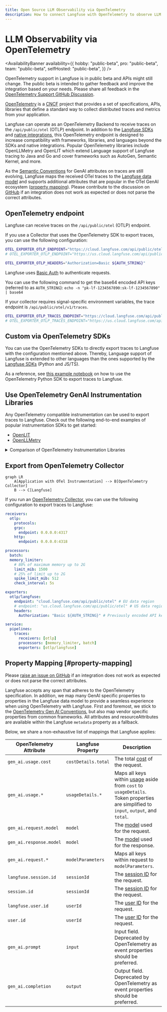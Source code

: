 ```yaml
---
title: Open Source LLM Observability via OpenTelemetry
description: How to connect Langfuse with OpenTelemetry to observe LLM applications.
---
```


# LLM Observability via OpenTelemetry

<AvailabilityBanner
  availability={{
    hobby: "public-beta",
    pro: "public-beta",
    team: "public-beta",
    selfHosted: "public-beta",
  }}
/>

<Callout emoji="🚧">

OpenTelemetry support in Langfuse is in public beta and APIs might still change. The public beta is intended to gather feedback and improve the integration based on your needs.
Please share all feedback in the [OpenTelemetry Support GitHub Discussion](https://github.com/orgs/langfuse/discussions/2509).

</Callout>

[OpenTelemetry](https://opentelemetry.io/) is a [CNCF](https://www.cncf.io/) project that provides a set of specifications, APIs, libraries that define a standard way to collect distributed traces and metrics from your application.

Langfuse can operate as an OpenTelemetry Backend to receive traces on the `/api/public/otel` (OTLP) endpoint. In addition to the [Langfuse SDKs](/docs/sdk/overview) and [native integrations](/docs/integrations/overview), this OpenTelemetry endpoint is designed to increase compatibility with frameworks, libraries, and languages beyond the SDKs and native integrations. Popular OpenTelemetry libraries include OpenLLMetry and OpenLIT which extend Language support of Langfuse tracing to Java and Go and cover frameworks such as AutoGen, Semantic Kernel, and more.

As the [Semantic Conventions](https://opentelemetry.io/docs/specs/semconv/attributes-registry/gen-ai/) for GenAI attributes on traces are still evolving, Langfuse maps the received OTel traces to the [Langfuse data model](/docs/tracing-data-model) and supports additional attributes that are popular in the OTel GenAI ecosystem ([property mapping](#property-mapping)). Please contribute to the discussion on [GitHub](https://github.com/orgs/langfuse/discussions/2509) if an integration does not work as expected or does not parse the correct attributes.

## OpenTelemetry endpoint

Langfuse can receive traces on the `/api/public/otel` (OTLP) endpoint.

If you use a Collector that uses the OpenTelemetry SDK to export traces, you can use the following configuration:

```bash
OTEL_EXPORTER_OTLP_ENDPOINT="https://cloud.langfuse.com/api/public/otel" # EU data region
# OTEL_EXPORTER_OTLP_ENDPOINT="https://us.cloud.langfuse.com/api/public/otel" # US data region

OTEL_EXPORTER_OTLP_HEADERS="Authorization=Basic ${AUTH_STRING}"
```

<Callout type="info">

Langfuse uses [Basic Auth](https://en.wikipedia.org/wiki/Basic_access_authentication) to authenticate requests.

You can use the following command to get the base64 encoded API keys (referred to as `AUTH_STRING`): `echo -n "pk-lf-1234567890:sk-lf-1234567890" | base64`

</Callout>

<Callout type="info">

If your collector requires signal-specific environment variables, the trace endpoint is `/api/public/otel/v1/traces`.

```bash
OTEL_EXPORTER_OTLP_TRACES_ENDPOINT="https://cloud.langfuse.com/api/public/otel/v1/traces" # EU data region
# OTEL_EXPORTER_OTLP_TRACES_ENDPOINT="https://us.cloud.langfuse.com/api/public/otel/v1/traces" # US data region
```

</Callout>

## Custom via OpenTelemetry SDKs

You can use the OpenTelemetry SDKs to directly export traces to Langfuse with the configuration mentioned above. Thereby, Language support of Langfuse is extended to other languages than the ones supported by the [Langfuse SDKs](/docs/sdk/overview) (Python and JS/TS).

As a reference, see [this example notebook](/docs/opentelemetry/example-python-sdk) on how to use the OpenTelemetry Python SDK to export traces to Langfuse.

## Use OpenTelemetry GenAI Instrumentation Libraries

Any OpenTelemetry compatible instrumentation can be used to export traces to Langfuse. Check out the following end-to-end examples of popular instrumentation SDKs to get started:

- [OpenLIT](/docs/opentelemetry/example-openlit)
- [OpenLLMetry](/docs/opentelemetry/example-openllmetry)

<details>

<summary>Comparison of OpenTelemetry Instrumentation Libraries</summary>

| Category   | Item                          | OpenLLMetry | openlit |
| ---------- | ----------------------------- | ----------- | ------- |
| LLMs       | AI21                          |             | ✅      |
|            | Aleph Alpha                   | ✅          |         |
|            | Amazon Bedrock                | ✅          | ✅      |
|            | Anthropic                     | ✅          | ✅      |
|            | Assembly AI                   |             | ✅      |
|            | Azure AI Inference            |             | ✅      |
|            | Azure OpenAI                  | ✅          | ✅      |
|            | Cohere                        | ✅          | ✅      |
|            | DeepSeek                      |             | ✅      |
|            | ElevenLabs                    |             | ✅      |
|            | GitHub Models                 |             | ✅      |
|            | Google AI Studio              |             | ✅      |
|            | Google Generative AI (Gemini) | ✅          |         |
|            | Groq                          | ✅          | ✅      |
|            | HuggingFace                   | ✅          | ✅      |
|            | IBM Watsonx AI                | ✅          |         |
|            | Mistral AI                    | ✅          | ✅      |
|            | NVIDIA NIM                    |             | ✅      |
|            | Ollama                        | ✅          | ✅      |
|            | OpenAI                        | ✅          | ✅      |
|            | OLA Krutrim                   |             | ✅      |
|            | Prem AI                       |             | ✅      |
|            | Replicate                     | ✅          |         |
|            | SageMaker (AWS)               | ✅          |         |
|            | Titan ML                      |             | ✅      |
|            | Together AI                   | ✅          | ✅      |
|            | vLLM                          |             | ✅      |
|            | Vertex AI                     | ✅          | ✅      |
|            | xAI                           |             | ✅      |
| Vector DBs | AstraDB                       |             | ✅      |
|            | Chroma                        | ✅          |         |
|            | ChromaDB                      |             | ✅      |
|            | LanceDB                       | ✅          |         |
|            | Marqo                         | ✅          |         |
|            | Milvus                        | ✅          | ✅      |
|            | Pinecone                      | ✅          | ✅      |
|            | Qdrant                        | ✅          | ✅      |
|            | Weaviate                      | ✅          |         |
| Frameworks | AutoGen / AG2                 |             | ✅      |
|            | ControlFlow                   |             | ✅      |
|            | CrewAI                        | ✅          | ✅      |
|            | Crawl4AI                      |             | ✅      |
|            | Dynamiq                       |             | ✅      |
|            | EmbedChain                    |             | ✅      |
|            | FireCrawl                     |             | ✅      |
|            | Guardrails AI                 |             | ✅      |
|            | Haystack                      | ✅          | ✅      |
|            | Julep AI                      |             | ✅      |
|            | LangChain                     | ✅          | ✅      |
|            | LlamaIndex                    | ✅          | ✅      |
|            | Letta                         |             | ✅      |
|            | LiteLLM                       | ✅          | ✅      |
|            | mem0                          |             | ✅      |
|            | MultiOn                       |             | ✅      |
|            | Phidata                       |             | ✅      |
|            | SwarmZero                     |             | ✅      |
| GPUs       | AMD Radeon                    |             | ✅      |
|            | NVIDIA                        |             | ✅      |

</details>

## Export from OpenTelemetry Collector

```mermaid
graph LR
    A[Application with OTel Instrumentation] --> B[OpenTelemetry Collector]
    B --> C[Langfuse]
```

If you run an [OpenTelemetry Collector](https://opentelemetry.io/docs/collector), you can use the following configuration to export traces to Langfuse:

```yml
receivers:
  otlp:
    protocols:
    grpc:
      endpoint: 0.0.0.0:4317
    http:
      endpoint: 0.0.0.0:4318

processors:
  batch:
  memory_limiter:
    # 80% of maximum memory up to 2G
    limit_mib: 1500
    # 25% of limit up to 2G
    spike_limit_mib: 512
    check_interval: 5s

exporters:
  otlp/langfuse:
    endpoint: "cloud.langfuse.com/api/public/otel" # EU data region
    # endpoint: "us.cloud.langfuse.com/api/public/otel" # US data region
    headers:
      Authorization: "Basic ${AUTH_STRING}" # Previously encoded API keys

service:
  pipelines:
    traces:
      receivers: [otlp]
      processors: [memory_limiter, batch]
      exporters: [otlp/langfuse]
```

## Property Mapping [#property-mapping]

<Callout type="info">

Please [raise an issue on GitHub](/issues) if an integration does not work as expected or does not parse the correct attributes.

</Callout>

Langfuse accepts any span that adheres to the OpenTelemetry specification.
In addition, we map many GenAI specific properties to properties in the Langfuse data model to provide a seamless experience when using OpenTelemetry with Langfuse.
First and foremost, we stick to the [OpenTelemetry Gen AI Conventions](https://opentelemetry.io/docs/specs/semconv/attributes-registry/gen-ai/), but also map vendor specific properties from common frameworks.
All attributes and resourceAttributes are available within the Langfuse `metadata` property as a fallback.

Below, we share a non-exhaustive list of mappings that Langfuse applies:

| OpenTelemetry Attribute | Langfuse Property   | Description                                                                                                                                                      |
| ----------------------- | ------------------- | ---------------------------------------------------------------------------------------------------------------------------------------------------------------- |
| `gen_ai.usage.cost`     | `costDetails.total` | The total [cost](/docs/model-usage-and-cost) of the request.                                                                                                     |
| `gen_ai.usage.*`        | `usageDetails.*`    | Maps all keys within [usage](/docs/model-usage-and-cost) aside from `cost` to `usageDetails`. Token properties are simplified to `input`, `output`, and `total`. |
| `gen_ai.request.model`  | `model`             | The [model](/docs/model-usage-and-cost) used for the request.                                                                                                    |
| `gen_ai.response.model` | `model`             | The [model](/docs/model-usage-and-cost) used for the response.                                                                                                   |
| `gen_ai.request.*`      | `modelParameters`   | Maps all keys within request to `modelParameters`.                                                                                                               |
| `langfuse.session.id`   | `sessionId`         | The [session ID](/docs/tracing-features/sessions) for the request.                                                                                               |
| `session.id`            | `sessionId`         | The [session ID](/docs/tracing-features/sessions) for the request.                                                                                               |
| `langfuse.user.id`      | `userId`            | The [user ID](/docs/tracing-features/users) for the request.                                                                                                     |
| `user.id`               | `userId`            | The [user ID](/docs/tracing-features/users) for the request.                                                                                                     |
| `gen_ai.prompt`         | `input`             | Input field. Deprecated by OpenTelemetry as event properties should be preferred.                                                                                |
| `gen_ai.completion`     | `output`            | Output field. Deprecated by OpenTelemetry as event properties should be preferred.                                                                               |
